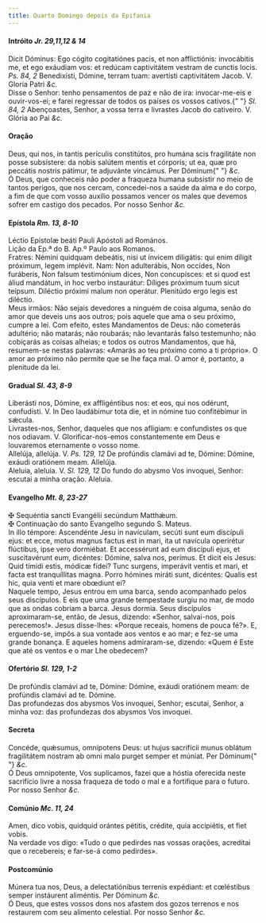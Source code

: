 ```yaml
---
title: Quarto Domingo depois da Epifania
---
```


<h4 class="text-center">
  Intróito <em>Jr. 29,11,12 & 14</em>
</h4>
<div class="container-fluid">
  <div class="row">
    <div class="col-6 dropcaps text-justify">
      Dicit Dóminus: Ego cógito cogitatiónes pacis, et non afflictiónis:
      invocábitis me, et ego exáudiam vos: et redúcam captivitátem vestram de
      cunctis locis. <em>Ps. 84, 2</em> Benedixísti, Dómine, terram tuam:
      avertísti captivitátem Jacob. V. Gloria Patri <em>&c.</em>
    </div>
    <div class="col-6 dropcaps text-justify">
      Disse o Senhor: tenho pensamentos de paz e não de ira: invocar-me-eis e
      ouvir-vos-ei; e farei regressar de todos os países os vossos cativos.{" "}
      <em>Sl. 84, 2</em> Abençoastes, Senhor, a vossa terra e livrastes Jacob do
      cativeiro. V. Glória ao Pai <em>&c.</em>
    </div>
  </div>
</div>

<h4 class="text-center">Oração</h4>
<div class="container-fluid">
  <div class="row">
    <div class="col-6 dropcaps text-justify">
      Deus, qui nos, in tantis perículis constitútos, pro humána scis
      fragilitáte non posse subsístere: da nobis salútem mentis et córporis; ut
      ea, quæ pro peccátis nostris pátimur, te adjuvánte vincámus. Per Dóminum{" "}
      <em>&c.</em>
    </div>
    <div class="col-6 dropcaps text-justify">
      Ó Deus, que conheceis não poder a fraqueza humana subsistir no meio de
      tantos perigos, que nos cercam, concedei-nos a saúde da alma e do corpo, a
      fim de que com vosso auxílio possamos vencer os males que devemos sofrer
      em castigo dos pecados. Por nosso Senhor <em>&c.</em>
    </div>
  </div>
</div>

<h4 class="text-center">
  Epístola <em>Rm. 13, 8-10</em>
</h4>
<div class="container-fluid">
  <div class="row">
    <div class="col-6 text-justify">
      Léctio Epístolæ beáti Pauli Apóstoli ad Romános.
    </div>
    <div class="col-6 text-justify">
      Lição da Ep.ª do B. Ap.º Paulo aos Romanos.
    </div>
    <div class="col-6 dropcaps text-justify">
      Fratres: Némini quidquam debeátis, nisi ut ínvicem diligátis: qui enim
      díligit próximum, legem implévit. Nam: Non adulterábis, Non occídes, Non
      furáberis, Non falsum testimónium dices, Non concupísces: et si quod est
      áliud mandátum, in hoc verbo instaurátur: Díliges próximum tuum sicut
      teípsum. Diléctio próximi malum non operátur. Plenitúdo ergo legis est
      diléctio.
    </div>
    <div class="col-6 dropcaps text-justify">
      Meus irmãos: Não sejais devedores a ninguém de coisa alguma, senão do amor
      que deveis uns aos outros; pois aquele que ama o seu próximo, cumpre a
      lei. Com efeito, estes Mandamentos de Deus: não cometerás adultério; não
      matarás; não roubarás; não levantarás falso testemunho; não cobiçarás as
      coisas alheias; e todos os outros Mandamentos, que há, resumem-se nestas
      palavras: «Amarás ao teu próximo como a ti próprio». O amor ao próximo não
      permite que se lhe faça mal. O amor é, portanto, a plenitude da lei.
    </div>
  </div>
</div>

<h4 class="text-center">
  Gradual <em>Sl. 43, 8-9</em>
</h4>
<div class="container-fluid">
  <div class="row">
    <div class="col-6 dropcaps text-justify">
      Liberásti nos, Dómine, ex affligéntibus nos: et eos, qui nos odérunt,
      confudísti. V. In Deo laudábimur tota die, et in nómine tuo confitébimur
      in sǽcula.
    </div>
    <div class="col-6 dropcaps text-justify">
      Livrastes-nos, Senhor, daqueles que nos afligiam: e confundistes os que
      nos odiavam. V. Glorificar-nos-emos constantemente em Deus e louvaremos
      eternamente o vosso nome.
    </div>
    <div class="col-6 text-justify">
      Allelúja, allelúja. V. <em>Ps. 129, 12</em> De profúndis clamávi ad te,
      Dómine: Dómine, exáudi oratiónem meam. Allelúja.
    </div>
    <div class="col-6 text-justify">
      Aleluia, aleluia. V. <em>Sl. 129, 12</em> Do fundo do abysmo Vos invoquei,
      Senhor: escutai a minha oração. Aleluia.
    </div>
  </div>
</div>

<h4 class="text-center">
  Evangelho <em>Mt. 8, 23-27</em>
</h4>
<div class="container-fluid">
  <div class="row">
    <div class="col-6 text-justify">
      <span class="text-danger">&#10016;</span> Sequéntia sancti Evangélii
      secúndum Matthǽum.
    </div>
    <div class="col-6 text-justify">
      <span class="text-danger">&#10016;</span> Continuação do santo Evangelho
      segundo S. Mateus.
    </div>
    <div class="col-6 dropcaps text-justify">
      In illo témpore: Ascendénte Jesu in navículam, secúti sunt eum discípuli
      ejus: et ecce, motus magnus factus est in mari, ita ut navícula operirétur
      flúctibus, ipse vero dormiébat. Et accessérunt ad eum discípuli ejus, et
      suscitavérunt eum, dicéntes: Dómine, salva nos, perímus. Et dicit eis
      Jesus: Quid tímidi estis, módicæ fídei? Tunc surgens, imperávit ventis et
      mari, et facta est tranquíllitas magna. Porro hómines miráti sunt,
      dicéntes: Qualis est hic, quia venti et mare obœdiunt ei?
    </div>
    <div class="col-6 dropcaps text-justify">
      Naquele tempo, Jesus entrou em uma barca, sendo acompanhado pelos seus
      discípulos. E eis que uma grande tempestade surgiu no mar, de modo que as
      ondas cobriam a barca. Jesus dormia. Seus discípulos aproximaram-se,
      então, de Jesus, dizendo: «Senhor, salvai-nos, pois perecemos!». Jesus
      disse-lhes: «Porque receais, homens de pouca fé?». E, erguendo-se, impôs a
      sua vontade aos ventos e ao mar; e fez-se uma grande bonança. E aqueles
      homens admiraram-se, dizendo: «Quem é Este que até os ventos e o mar Lhe
      obedecem?
    </div>
  </div>
</div>

<h4 class="text-center">
  Ofertório <em>Sl. 129, 1-2</em>
</h4>
<div class="container-fluid">
  <div class="row">
    <div class="col-6 dropcaps text-justify">
      De profúndis clamávi ad te, Dómine: Dómine, exáudi oratiónem meam: de
      profúndis clamávi ad te. Dómine.
    </div>
    <div class="col-6 dropcaps text-justify">
      Das profundezas dos abysmos Vos invoquei, Senhor; escutai, Senhor, a minha
      voz: das profundezas dos abysmos Vos invoquei.
    </div>
  </div>
</div>

<h4 class="text-center">Secreta</h4>
<div class="container-fluid">
  <div class="row">
    <div class="col-6 dropcaps text-justify">
      Concéde, quǽsumus, omnípotens Deus: ut hujus sacrifícii munus oblátum
      fragilitátem nostram ab omni malo purget semper et múniat. Per Dóminum{" "}
      <em>&c.</em>
    </div>
    <div class="col-6 dropcaps text-justify">
      Ó Deus omnipotente, Vos suplicamos, fazei que a hóstia oferecida neste
      sacrifício livre a nossa fraqueza de todo o mal e a fortifique para o
      futuro. Por nosso Senhor <em>&c.</em>
    </div>
  </div>
</div>

<h4 class="text-center">
  Comúnio <em>Mc. 11, 24</em>
</h4>
<div class="container-fluid">
  <div class="row">
    <div class="col-6 dropcaps text-justify">
      Amen, dico vobis, quidquid orántes pétitis, crédite, quia accipiétis, et
      fiet vobis.
    </div>
    <div class="col-6 dropcaps text-justify">
      Na verdade vos digo: «Tudo o que pedirdes nas vossas orações, acreditai
      que o recebereis; e far-se-á como pedirdes».
    </div>
  </div>
</div>

<h4 class="text-center">Postcomúnio</h4>
<div class="container-fluid">
  <div class="row">
    <div class="col-6 dropcaps text-justify">
      Múnera tua nos, Deus, a delectatiónibus terrenis expédiant: et cœléstibus
      semper instáurent aliméntis. Per Dóminum <em>&c.</em>
    </div>
    <div class="col-6 dropcaps text-justify">
      Ó Deus, que estes vossos dons nos afastem dos gozos terrenos e nos
      restaurem com seu alimento celestial. Por nosso Senhor <em>&c.</em>
    </div>
  </div>
</div>
